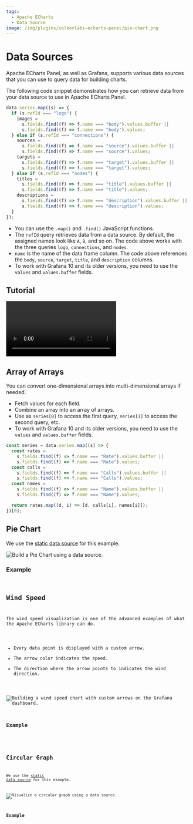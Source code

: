 ```yaml
---
tags:
  - Apache ECharts
  - Data Source
image: /img/plugins/volkovlabs-echarts-panel/pie-chart.png
---
```



# Data Sources

Apache ECharts Panel, as well as Grafana, supports various data sources that you can use to query data for building charts.

The following code snippet demonstrates how you can retrieve data from your data source to use in Apache ECharts Panel.

```javascript
data.series.map((s) => {
  if (s.refId === "logo") {
    images =
      s.fields.find((f) => f.name === "body").values.buffer ||
      s.fields.find((f) => f.name === "body").values;
  } else if (s.refId === "connections") {
    sources =
      s.fields.find((f) => f.name === "source").values.buffer ||
      s.fields.find((f) => f.name === "source").values;
    targets =
      s.fields.find((f) => f.name === "target").values.buffer ||
      s.fields.find((f) => f.name === "target").values;
  } else if (s.refId === "nodes") {
    titles =
      s.fields.find((f) => f.name === "title").values.buffer ||
      s.fields.find((f) => f.name === "title").values;
    descriptions =
      s.fields.find((f) => f.name === "description").values.buffer ||
      s.fields.find((f) => f.name === "description").values;
  }
});
```

- You can use the `.map()` and `.find()` JavaScript functions.
- The `refId` query retrieves data from a data source. By default, the assigned names look like `A`, `B`, and so on. The code above works with the three queries `logo`, `connections`, and `nodes`.
- `name` is the name of the data frame column. The code above references the `body`, `source`, `target`, `title`, and `description` columns.
- To work with Grafana 10 and its older versions, you need to use the `values` and `values.buffer` fields.

## Tutorial

<Video
  src="https://www.youtube.com/embed/K5YNMSIm9AM"
  title="How to use Data Source in Apache ECharts in 90 seconds."
/>

## Array of Arrays

You can convert one-dimensional arrays into multi-dimensional arrays if needed.

- Fetch values for each field.
- Combine an array into an array of arrays.
- Use as `series[0]` to access the first query, `series[1]` to access the second query, etc.
- To work with Grafana 10 and its older versions, you need to use the `values` and `values.buffer` fields.

```javascript
const series = data.series.map((s) => {
  const rates =
    s.fields.find((f) => f.name === "Rate").values.buffer ||
    s.fields.find((f) => f.name === "Rate").values;
  const calls =
    s.fields.find((f) => f.name === "Calls").values.buffer ||
    s.fields.find((f) => f.name === "Calls").values;
  const names =
    s.fields.find((f) => f.name === "Name").values.buffer ||
    s.fields.find((f) => f.name === "Name").values;

  return rates.map((d, i) => [d, calls[i], names[i]]);
})[0];
```

## Pie Chart

We use the [static data source](/plugins/volkovlabs-static-datasource) for this example.

<Image
  title="Build a Pie Chart using a data source."
  src="/img/plugins/volkovlabs-echarts-panel/pie-chart.png"
/>

### Example

<Code
  url="https://github.com/VolkovLabs/volkovlabs.io/blob/main/docs/volkovlabs-echarts-panel/pie.js"
  language="js"
/>

## Wind Speed

The wind speed visualization is one of the advanced examples of what the Apache ECharts library can do.

- Every data point is displayed with a custom arrow.
- The arrow color indicates the speed.
- The direction where the arrow points to indicates the wind direction.

<Image
  title="Building a wind speed chart with custom arrows on the Grafana dashboard."
  src="/img/plugins/volkovlabs-echarts-panel/wind-speed.png"
/>

### Example

<Code
  url="https://github.com/VolkovLabs/volkovlabs.io/blob/main/docs/volkovlabs-echarts-panel/wind.js"
  language="js"
/>

## Circular Graph

We use the [static data source](/plugins/volkovlabs-static-datasource) for this example.

<Image
  title="Visualize a circular graph using a data source."
  src="/img/plugins/volkovlabs-echarts-panel/circular-graph.png"
/>

### Example

<Code
  url="https://github.com/VolkovLabs/volkovlabs.io/blob/main/docs/volkovlabs-echarts-panel/graph.js"
  language="js"
/>
